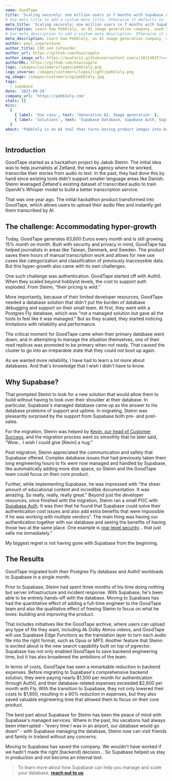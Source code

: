 ```yaml
---
name: GoodTape
title: 'Scaling securely: one million users in 7 months with Supabase Auth'
# Use meta_title to add a custom meta title. Otherwise it defaults to '{name} | Supabase Customer Stories':
meta_title: 'Scaling securely: one million users in 7 months with Supabase Auth'
description: Learn how Pebblely, an AI image generation company, used Supabase Auth to handle Single Sign On for their rapidly growing user base.
# Use meta_description to add a custom meta description. Otherwise it defaults to {description}:
meta_description: Learn how Pebblely, an AI image generation company, used Supabase Auth to handle Single Sign On for their rapidly growing user base.
author: paul_copplestone
author_title: CEO and Cofounder
author_url: https://github.com/kiwicopple
author_image_url: https://avatars2.githubusercontent.com/u/10214025?s=400&u=c6775be2ae667e2acae3ccd347fed62bb3f5b3e7&v=4
authorURL: https://github.com/kiwicopple
logo: /images/customers/logos/pebblely.png
logo_inverse: /images/customers/logos/light/pebblely.png
og_image: /images/customers/og/pebblely.jpg
tags:
  - supabase
date: '2023-09-29'
company_url: 'https://pebblely.com'
stats: []
misc:
  [
    { label: 'Use case', text: 'Generative AI, Image generation' },
    { label: 'Solutions', text: 'Supabase Database, Supabase Auth, Supabase Realtime' },
  ]
about: 'Pebblely is an AI tool that turns boring product images into beautiful marketing assets in just seconds. The AI creates backgrounds based on the uploaded images and adds shadows or reflections accordingly.'
---
```


## Introduction

GoodTape started as a hackathon project by Jakob Steinn. The initial idea was to help journalists at Zetland, the news agency where he worked, transcribe their stories from audio to text. In the past, they had done this by hand since existing tools didn't support smaller language areas like Danish. Steinn leveraged Zetland's existing dataset of transcribed audio to train OpenAI's Whisper model to build a better transcription service.

That was one year ago. The initial hackathon product transformed into GoodTape, which allows users to upload their audio files and instantly get them transcribed by AI. 

## The challenge: Accommodating hyper-growth

Today, GoodTape generates 63,600 Euros every month and is still growing 15% month on month. Built with security and privacy in mind, GoodTape has helped journalists in areas like Taiwan, Denmark, and Sweden. The product saves them hours of manual transcription work and allows for new use cases like categorization and classification of previously inaccessible data. But this hyper-growth also came with its own challenges. 

One such challenge was authentication. GoodTape started off with Auth0. When they scaled beyond hobbyist levels, the cost to support auth exploded. From Steinn, “their pricing is wild.”

More importantly, because of their limited developer resources, GoodTape needed a database solution that didn't put the burden of database debugging and support on their small team. At first, they went with a Postgres Fly database, which was “not a managed solution but gave all the tools to feel like it was managed.” But as they scaled, they started noticing limitations with reliability and performance.

The critical moment for GoodTape came when their primary database went down, and in attempting to manage the situation themselves, one of their read replicas was promoted to be primary when not ready. That caused the cluster to go into an irreparable state that they could not boot up again.

<Quote img="jakob-steinn-goodtape.jpeg" caption="Jakob Steinn - Lead Developer at GoodTape">
  As we wanted more reliability, I have had to learn a lot more about databases. And that's knowledge that I wish I didn't have to know.
</Quote>

## Why Supabase?

That prompted Steinn to look for a new solution that would allow them to build without having to look over their shoulder at their database. In particular, Supabase's managed database came up as the answer to his database problems of support and uptime. In migrating, Steinn was pleasantly surprised by the support from Supabase both pre- and post-sales. 

For the migration, Steinn was helped by [Kevin, our head of Customer Success](https://www.linkedin.com/in/kevin-brolly-92a0202a/), and the migration process went so smoothly that he later said, “Wow… I wish I could give [Kevin] a hug.”

Post migration, Steinn appreciated the communication and safety that Supabase offered. Complex database issues that had previously taken them long engineering hours to fix were now managed and handled by Supabase, like automatically adding more disk space, so Steinn and the GoodTape team could focus on their core product. 

Further, while implementing Supabase, he was impressed with “the sheer amount of educational content and incredible documentation. It was amazing. So really, really, really great.” Beyond just the developer resources, once finished with the migration, Steinn ran a small POC with [Supabase Auth](https://supabase.com/docs/guides/auth). It was then that he found that Supabase could solve their authentication cost issues and also add extra benefits that were impossible if he was working with multiple vendors“.  The main thing was having our authentication together with our database and seeing the benefits of having those two at the same place. One example is [row-level security](https://supabase.com/docs/guides/auth/row-level-security)… that just sells me immediately.”

<Quote img="jakob-steinn-goodtape.jpeg" caption="Jakob Steinn - Lead Developer at GoodTape">
  My biggest regret is not having gone with Supabase from the beginning.
</Quote>

## The Results

GoodTape migrated both their Postgres Fly database and Auth0 workloads to Supabase in a single month.

Prior to Supabase, Steinn had spent three months of his time doing nothing but server infrastructure and incident response. With Supabase, he's been able to be entirely hands-off with the database. Moving to Supabase has had the quantitative effect of adding a full-time engineer to the GoodTape team and also the qualitative effect of freeing Steinn to focus on what he loves: building and improving the product.

That includes initiatives like the GoodTape archive, where users can upload any type of file they want, including 4k Dolby Atmos videos, and GoodTape will use Supabase Edge Functions as the translation layer to turn each audio file into the right format, such as Opus or MP3. Another feature that Steinn is excited about is the new search capability built on top of pgvector. Supabase has not only enabled GoodTape to save backend engineering time, but it has also broadened the ambitions of the team. 

In terms of costs, GoodTape has seen a remarkable reduction in backend expenses. Before migrating to Supabase's comprehensive backend solution, they were paying nearly $1,500 per month for authentication through Auth0, and their database-related expenses exceeded $2,600 per month with Fly. With the transition to Supabase, they not only lowered their costs to $1,600, resulting in a 60% reduction in expenses, but they also saved valuable engineering time that allowed them to focus on their core product.

The best part about Supabase for Steinn has been the peace of mind with Supabase's managed services. Where in the past, his vacations had always been interrupted - “every time I was in an airport, our database would go down” - with Supabase managing the database, Steinn now can visit friends and family in Iceland without any concerns.

<Quote img="jakob-steinn-goodtape.jpeg" caption="Jakob Steinn - Lead Developer at GoodTape">
  Moving to Supabase has saved the company. We wouldn't have worked if we hadn't made the right [backend] decision… So Supabase helped us stay in production and not become an internal tool. 
</Quote>

> To learn more about how Supabase can help you manage and scale your database, **[reach out to us](https://forms.supabase.com/enterprise)**.
